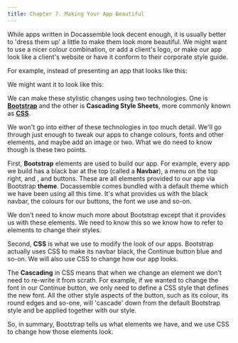 ```yaml
---
title: Chapter 7. Making Your App Beautiful
---
```


While apps written in Docassemble look decent enough, it is usually better to 'dress them up'
a little to make them look more beautiful.  We might want to use a nicer colour combination, 
or add a client's logo, or make our app look like a client's website or have it conform to their
corporate style guide.

For example, instead of presenting an app that looks like this:

<DisplayImage imageURL='/textbook/img/textbook/chapter_07/css1.png' size="70%" />

We might want it to look like this:

<DisplayImage imageURL='/textbook/img/textbook/chapter_07/css2.png' size="70%"/>

We can make these stylistic changes using two technologies.  One is [**Bootstrap**](https://getbootstrap.com/)
and the other is **Cascading Style Sheets**, more commonly known as [**CSS**](https://developer.mozilla.org/en-US/docs/Web/CSS).

We won't go into either of these technologies in too much detail.  We'll go through just enough to tweak our
apps to change colours, fonts and other elements, and maybe add an image or two.  What we do need to know 
though is these two points.

First, **Bootstrap** elements are used to build our app.  For example, every app we build has a black
bar at the top (called a **Navbar**), a menu on the top right, and <DisplayDAButtons button={Constants.da_continue_prop} />,
<DisplayDAButtons button={Constants.da_restart_prop} /> and
<DisplayDAButtons button={Constants.da_exit_prop} /> buttons.  These are all elements provided to our app via Bootstrap
**theme**.  Docassemble comes bundled with a default theme which we have been using all this time.  It's what 
provides us with the black navbar, the colours for our buttons, the font we use and so-on.

We don't need to know much more about Bootstrap except that it provides us with these elements. We need to 
know this so we know how to refer to elements to change their styles.

Second, **CSS** is what we use to modify the look of our apps.  Bootstrap actually uses CSS to make its navbar
black, the Continue button blue and so-on.  We will also use CSS to change how our app looks.

The **Cascading** in CSS means that when we change an element we don't need to re-write it from scrath.  For example,
if we wanted to change the font in our Continue button, we only need to define a CSS style that defines the new font.
All the other style aspects of the button, such as its colour, its round edges and so-one, will 'cascade' down from
the default Bootstrap style and be applied together with our style.

So, in summary, Bootstrap tells us what elements we have, and we use CSS to change how those elements look.